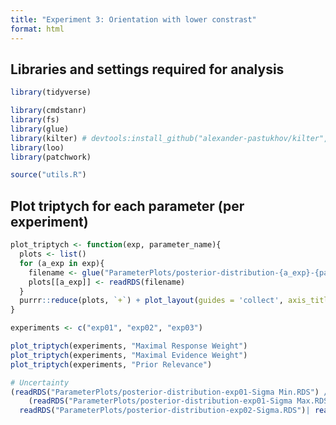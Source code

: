 ```yaml
---
title: "Experiment 3: Orientation with lower constrast"
format: html
---
```


## Libraries and settings required for analysis
```r
library(tidyverse)

library(cmdstanr)
library(fs)
library(glue)
library(kilter) # devtools:install_github("alexander-pastukhov/kilter", dependencies=TRUE)
library(loo)
library(patchwork)

source("utils.R")
```

## Plot triptych for each parameter (per experiment)
```r
plot_triptych <- function(exp, parameter_name){
  plots <- list()
  for (a_exp in exp){
    filename <- glue("ParameterPlots/posterior-distribution-{a_exp}-{parameter_name}.RDS")
    plots[[a_exp]] <- readRDS(filename)
  }
  purrr::reduce(plots, `+`) + plot_layout(guides = 'collect', axis_titles = "collect")
}

experiments <- c("exp01", "exp02", "exp03")

plot_triptych(experiments, "Maximal Response Weight")
plot_triptych(experiments, "Maximal Evidence Weight")
plot_triptych(experiments, "Prior Relevance")

# Uncertainty
(readRDS("ParameterPlots/posterior-distribution-exp01-Sigma Min.RDS") / 
    (readRDS("ParameterPlots/posterior-distribution-exp01-Sigma Max.RDS"))|
  readRDS("ParameterPlots/posterior-distribution-exp02-Sigma.RDS")| readRDS("ParameterPlots/posterior-distribution-exp03-Sigma.RDS")) + plot_layout(guides = 'collect', axis_titles = "collect")
```